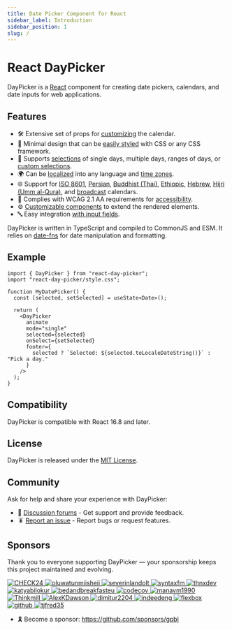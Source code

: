 ```yaml
---
title: Date Picker Component for React
sidebar_label: Introduction
sidebar_position: 1
slug: /
---
```


# React DayPicker

DayPicker is a [React](https://react.dev) component for creating date pickers, calendars, and date inputs for web applications.

## Features

- 🛠 Extensive set of props for [customizing](./docs/customization.mdx) the calendar.
- 🎨 Minimal design that can be [easily styled](./docs/styling.mdx) with CSS or any CSS framework.
- 📅 Supports [selections](./docs/selection-modes.mdx) of single days, multiple days, ranges of days, or [custom selections](./guides/custom-selections.mdx).
- 🌍 Can be [localized](./docs/localization.mdx) into any language and [time zones](./docs/localization.mdx#time-zone).
- 🌐 Support for [ISO 8601](./docs/localization.mdx#iso-week-dates), [Persian](./docs/localization.mdx#persian-calendar), [Buddhist (Thai)](./docs/localization.mdx#buddhist-thai-calendar), [Ethiopic](./docs/localization.mdx#ethiopic-calendar), [Hebrew](./docs/localization.mdx#hebrew-calendar), [Hijri (Umm al-Qura)](./docs/localization.mdx#hijri-umm-al-qura-calendar), and [broadcast](./docs/localization.mdx#broadcast-calendar) calendars.
- 🦮 Complies with WCAG 2.1 AA requirements for [accessibility](./guides/accessibility.mdx).
- ⚙️ [Customizable components](./guides/custom-components.mdx) to extend the rendered elements.
- 🔤 Easy integration [with input fields](./guides/input-fields.mdx).

DayPicker is written in TypeScript and compiled to CommonJS and ESM. It relies on [date-fns](https://date-fns.org) for date manipulation and formatting.

## Example

```tsx title="./MyDatePicker.jsx"
import { DayPicker } from "react-day-picker";
import "react-day-picker/style.css";

function MyDatePicker() {
  const [selected, setSelected] = useState<Date>();

  return (
    <DayPicker
      animate
      mode="single"
      selected={selected}
      onSelect={setSelected}
      footer={
        selected ? `Selected: ${selected.toLocaleDateString()}` : "Pick a day."
      }
    />
  );
}
```

<BrowserWindow>
  <Examples.Start />
</BrowserWindow>

## Compatibility

DayPicker is compatible with React 16.8 and later.

## License

DayPicker is released under the [MIT License](./license.mdx).

## Community

Ask for help and share your experience with DayPicker:

- 💬 [Discussion forums](https://github.com/gpbl/react-day-picker/discussions) - Get support and provide feedback.
- 🪳 [Report an issue](https://github.com/gpbl/react-day-picker/issues/new/choose) - Report bugs or request features.

## Sponsors

Thank you to everyone supporting DayPicker — your sponsorship keeps this project maintained and evolving.

<p>
  <a href="https://github.com/CHECK24" title="CHECK24">
    <img
      src="https://github.com/CHECK24.png?size=64"
      alt="CHECK24"
      width={48}
      height={48}
      style={{ borderRadius: "50%", margin: 4 }}
    />
  </a>
  <a href="https://github.com/oluwatunmiisheii" title="oluwatunmiisheii">
    <img
      src="https://github.com/oluwatunmiisheii.png?size=64"
      alt="oluwatunmiisheii"
      width={48}
      height={48}
      style={{ borderRadius: "50%", margin: 4 }}
    />
  </a>
  <a href="https://github.com/severinlandolt" title="severinlandolt">
    <img
      src="https://github.com/severinlandolt.png?size=64"
      alt="severinlandolt"
      width={48}
      height={48}
      style={{ borderRadius: "50%", margin: 4 }}
    />
  </a>
  <a href="https://github.com/syntaxfm" title="syntaxfm">
    <img
      src="https://github.com/syntaxfm.png?size=64"
      alt="syntaxfm"
      width={48}
      height={48}
      style={{ borderRadius: "50%", margin: 4 }}
    />
  </a>
  <a href="https://github.com/thnxdev" title="thnxdev">
    <img
      src="https://github.com/thnxdev.png?size=64"
      alt="thnxdev"
      width={48}
      height={48}
      style={{ borderRadius: "50%", margin: 4 }}
    />
  </a>
  <a href="https://github.com/katyabilokur" title="katyabilokur">
    <img
      src="https://github.com/katyabilokur.png?size=64"
      alt="katyabilokur"
      width={48}
      height={48}
      style={{ borderRadius: "50%", margin: 4 }}
    />
  </a>
  <a href="https://github.com/bedandbreakfasteu" title="bedandbreakfasteu">
    <img
      src="https://github.com/bedandbreakfasteu.png?size=64"
      alt="bedandbreakfasteu"
      width={48}
      height={48}
      style={{ borderRadius: "50%", margin: 4 }}
    />
  </a>
  <a href="https://github.com/codecov" title="codecov">
    <img
      src="https://github.com/codecov.png?size=64"
      alt="codecov"
      width={48}
      height={48}
      style={{ borderRadius: "50%", margin: 4 }}
    />
  </a>
  <a href="https://github.com/manavm1990" title="manavm1990">
    <img
      src="https://github.com/manavm1990.png?size=64"
      alt="manavm1990"
      width={48}
      height={48}
      style={{ borderRadius: "50%", margin: 4 }}
    />
  </a>
  <a href="https://github.com/Thinkmill" title="Thinkmill">
    <img
      src="https://github.com/Thinkmill.png?size=64"
      alt="Thinkmill"
      width={48}
      height={48}
      style={{ borderRadius: "50%", margin: 4 }}
    />
  </a>
  <a href="https://github.com/AlexKDawson" title="AlexKDawson">
    <img
      src="https://github.com/AlexKDawson.png?size=64"
      alt="AlexKDawson"
      width={48}
      height={48}
      style={{ borderRadius: "50%", margin: 4 }}
    />
  </a>
  <a href="https://github.com/dimitur2204" title="dimitur2204">
    <img
      src="https://github.com/dimitur2204.png?size=64"
      alt="dimitur2204"
      width={48}
      height={48}
      style={{ borderRadius: "50%", margin: 4 }}
    />
  </a>
  <a href="https://github.com/indeedeng" title="indeedeng">
    <img
      src="https://github.com/indeedeng.png?size=64"
      alt="indeedeng"
      width={48}
      height={48}
      style={{ borderRadius: "50%", margin: 4 }}
    />
  </a>
  <a href="https://github.com/flexbox" title="flexbox">
    <img
      src="https://github.com/flexbox.png?size=64"
      alt="flexbox"
      width={48}
      height={48}
      style={{ borderRadius: "50%", margin: 4 }}
    />
  </a>
  <a href="https://github.com/github" title="github">
    <img
      src="https://github.com/github.png?size=64"
      alt="github"
      width={48}
      height={48}
      style={{ borderRadius: "50%", margin: 4 }}
    />
  </a>
  <a href="https://github.com/tjfred35" title="tjfred35">
    <img
      src="https://github.com/tjfred35.png?size=64"
      alt="tjfred35"
      width={48}
      height={48}
      style={{ borderRadius: "50%", margin: 4 }}
    />
  </a>
</p>

- 🎗️ Become a sponsor: https://github.com/sponsors/gpbl

